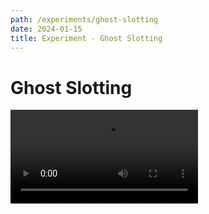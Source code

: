 ```yaml
---
path: /experiments/ghost-slotting
date: 2024-01-15
title: Experiment - Ghost Slotting
---
```



<SEO title="Ghost Slotting" />

# Ghost Slotting


<Video src="videos/ghost.mp4" />

What does autocompletion a la [Copilot](https://github.com/features/copilot) look like in a spatial design canvas?

A naive interpretation would resemble Copilot's "typeahead" interaction, surfacing a whole hypothetical design on top of the very same canvas, then accept it en masse. This seemed distracting and unintuitive to me.

When designing, I have specific "regions of interest" on the canvas at any given moment. I might be designing a list item, having drawn the container and planning to populate it with content. I would want to communicate my future intentions to a copilot spatially, mousing over regions I'd like it to populate.

I built a proto-design tool in which completions only appeared when activating a "completion mode". The shapes generated appear subtly as "ghost-slots", which you can mouse over in regions of interest to preview and commit them to the design.

These slots unobtrusively layer on top of the canvas. They communicate regions of potential intent, but don't loudly announce the content underneath until the user confirms the intent.

The system used GPT-4, which performed impressively on spatial reasoning with a coordinate-based encoding of the design, but was rather slow to generate. I suspect that a specialized, faster model could supplement a significant fraction of my design edits.